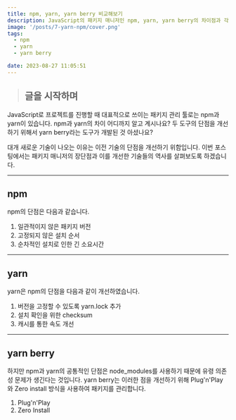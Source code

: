 ```yaml
---
title: npm, yarn, yarn berry 비교해보기
description: JavaScript의 패키지 매니저인 npm, yarn, yarn berry의 차이점과 각각의 장단점에 대해 알아보겠습니다.
image: '/posts/7-yarn-npm/cover.png'
tags:
  - npm
  - yarn
  - yarn berry

date: 2023-08-27 11:05:51
---
```


> ## 글을 시작하며

JavaScript로 프로젝트를 진행할 때 대표적으로 쓰이는 패키지 관리 툴로는 npm과 yarn이 있습니다.
npm과 yarn의 차이 어디까지 알고 계시나요?
두 도구의 단점을 개선하기 위해서 yarn berry라는 도구가 개발된 것 아셨나요?

대개 새로운 기술이 나오는 이유는 이전 기술의 단점을 개선하기 위함입니다.
이번 포스팅에서는 패키지 매니저의 장단점과 이를 개선한 기술들의 역사를 살펴보도록 하겠습니다.

---

## npm

npm의 단점은 다음과 같습니다.

1. 일관적이지 않은 패키지 버전
2. 고정되지 않은 설치 순서
3. 순차적인 설치로 인한 긴 소요시간

---

## yarn

yarn은 npm의 단점을 다음과 같이 개선하였습니다.

1. 버전을 고정할 수 있도록 yarn.lock 추가
2. 설치 확인을 위한 checksum
3. 캐시를 통한 속도 개선

---

## yarn berry

하지만 npm과 yarn의 공통적인 단점은 node_modules를 사용하기 때문에 유령 의존성 문제가 생긴다는 것입니다.
yarn berry는 이러한 점을 개선하기 위해 Plug'n'Play와 Zero install 방식을 사용하여 패키지를 관리합니다.

1. Plug'n'Play
2. Zero Install
